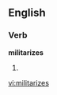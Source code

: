 
==English==

===Verb===
'''militarizes'''

# {{third-person singular of|[[militarize]]}}

[[vi:militarizes]]